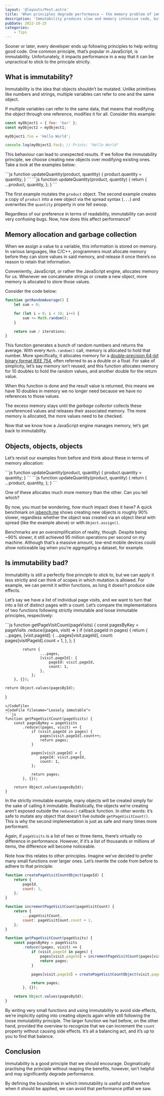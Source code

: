```yaml
---
layout: '@layouts/Post.astro'
title: 'When principles degrade performance — the memory problem of immutability'
description: 'Immutability produces slow and memory intensive code, but the fix is easy'
pubDate: 2022-10-25
categories:
	- Tips
---
```



Sooner or later, every developer ends up following principles to help writing good code. One common principle, that’s popular in JavaScript, is immutability. Unfortunately, it impacts performance in a way that it can be unpractical to stick to the principle strictly.

## What is immutability?

Immutability is the idea that objects shouldn’t be mutated. Unlike primitives like numbers and strings, multiple variables can refer to one and the same object.

If multiple variables can refer to the same data, that means that modifying the object through one reference, modifies it for all. Consider this example:

```js
const myObject1 = { foo: 'bar' };
const myObject2 = myObject1;

myObject1.foo = 'Hello World';

console.log(myObject2.foo); // Prints: "Hello World"
```

This behaviour can lead to unexpected results. If we follow the immutability principle, we choose creating new objects over modifying existing ones. Take a look at the examples below:

<CodeVersus>
<CodeFile filename="Mutation">
```js
function updateQuantity(product, quantity) {
	product.quantity = quantity;
}
```
</CodeFile>
<CodeFile filename="Immutability through creation">
```js
function updateQuantity(product, quantity) {
	return {
		...product,
		quantity,
	};
}
```
</CodeFile>
</CodeVersus>

The first example mutates the `product` object. The second example creates a copy of `product` into a new object via the spread syntax (`...`) and overwrites the `quantity` property in one fell swoop.

Regardless of our preference in terms of readability, immutability can avoid very confusing bugs. Now, how does this affect performance?

## Memory allocation and garbage collection

When we assign a value to a variable, this information is stored on memory.
In various languages, like C/C++, programmers must allocate memory before they can store values in said memory, and release it once there’s no reason to retain that information.

Conveniently, JavaScript, or rather the JavaScript engine, allocates memory for us. Whenever we concatenate strings or create a new object, more memory is allocated to store those values.

Consider the code below:

```js
function getRandomAverage() {
	let sum = 0;

	for (let i = 0; i < 10; i++) {
		sum += Math.random();
	}

	return sum / iterations;
}
```

This function generates a bunch of random numbers and returns the average. With every `Math.random()` call, memory is allocated to hold that number. More specifically, it allocates memory for a [double-precision 64-bit binary format IEEE 754](https://developer.mozilla.org/en-US/docs/Web/JavaScript/Reference/Global_Objects/Number#number_encoding), often referred to as a double or a float. For sake of simplicity, let’s say memory isn’t reused, and this function allocates memory for 10 doubles to hold the random values, and another double for the return value.

When this function is done and the result value is returned, this means we have 10 doubles in memory we no longer need because we have no references to those values.

The excess memory stays until the _garbage collector_ collects these unreferenced values and releases their associated memory. The more memory is allocated, the more values need to be checked.

Now that we know how a JavaScript engine manages memory, let’s get back to immutability.

## Objects, objects, objects

Let’s revisit our examples from before and think about these in terms of memory allocation:

<CodeVersus>
<CodeFile filename="Mutation">
```js
function updateQuantity(product, quantity) {
	product.quantity = quantity;
}
```
</CodeFile>
<CodeFile filename="Immutability through creation">
```js
function updateQuantity(product, quantity) {
	return {
		...product,
		quantity,
	};
}
```
</CodeFile>
</CodeVersus>

One of these allocates much more memory than the other. Can you tell which?

By now, you must be wondering, _how much_ impact does it have? A quick benchmark on [jsbench.me](https://jsbench.me) shows creating new objects is roughly 90% slower, regardless whether the object was created via an object literal with spread (like the example above) or with `Object.assign()`.

Benchmarks are an oversimplification of reality, though. Despite being ~90% slower, it still achieved 95 million operations per second on my machine. Although that’s a massive amount, low-end mobile devices could show noticeable lag when you’re aggregating a dataset, for example.

## Is immutability bad?

Immutability is still a perfectly fine principle to stick to, but we can apply it less strictly and can think of scopes in which mutation is allowed. For example, we can permit it within functions, as long it doesn’t produce side effects.

Let’s say we have a list of individual page visits, and we want to turn that into a list of distinct pages with a count. Let’s compare the implementations of two functions following strictly immutable and loose immutable principles, respectively:

<CodeVersus>
<CodeFile filename="Strictly immutable">
```js
function getPageVisitCount(pageVisits) {
	const pagesByKey = pageVisits
		.reduce((pages, visit) => {
			if (visit.pageId in pages) {
				return {
					...pages,
					[visit.pageId]: {
						...pages[visit.pageId],
						count: pages[visitPageId].count + 1,
					},
				};
			}

			return {
					...pages,
					[visit.pageId]: {
						pageId: visit.pageId,
						count: 1,
					},
				};
		}, {});

	return Object.values(pagesById);
}
```
</CodeFile>
<CodeFile filename="Loosely immutable">
```js
function getPageVisitCount(pageVisits) {
	const pagesByKey = pageVisits
		.reduce((pages, visit) => {
			if (visit.pageId in pages) {
				pages[visit.pageId].count++;
				return pages;
			}

			pages[visit.pageId] = {
				pageId: visit.pageId,
				count: 1,
			};

			return pages;
		}, {});

	return Object.values(pagesById);
}
```
</CodeFile>
</CodeVersus>

In the strictly immutable example, many objects will be created simply for the sake of calling it immutable. Realistically, the objects we’re creating aren’t exposed outside the `reduce()` callback function. In other words: it’s safe to mutate any object that doesn’t live outside `getPageVisitCount()`. This is why the second implementation is just as safe and many times more performant.

Again, if `pageVisits` is a list of two or three items, there’s virtually no difference in performance. However, if it’s a list of thousands or millions of items, the difference will become noticeable.

Note how this relates to other principles. Imagine we’ve decided to prefer many small functions over larger ones. Let’s rewrite the code from before to adhere to that principle:

```js
function createPageVisitCountObject(pageId) {
	return {
		pageId,
		count: 1,
	};
}

function incrementPageVisitCount(pageVisitCount) {
	return {
		...pageVisitCount,
		count: pageVisitCount.count + 1,
	};
}

function getPageVisitCount(pageVisits) {
	const pagesByKey = pageVisits
		.reduce((pages, visit) => {
			if (visit.pageId in pages) {
				pages[visit.pageId] = incrementPageVisitCount(pages[visit.pageId]);
				return pages;
			}

			pages[visit.pageId] = createPageVisitCountObject(visit.pageId);

			return pages;
		}, {});

	return Object.values(pagesById);
}
```

By writing very small functions and using immutability to avoid side effects, we’re implicitly opting into creating objects again while still following the loose immutability principle. The larger function we had before, on the other hand, provided the overview to recognize that we can increment the `count` property without causing side effects. It’s all a balancing act, and it’s up to you to find that balance.

## Conclusion

Immutability is a good principle that we should encourage. Dogmatically practising the principle without reaping the benefits, however, isn’t helpful and may significantly degrade performance.

By defining the boundaries in which immutability is useful and therefore when it should be applied, we can avoid that performance pitfall we saw.

